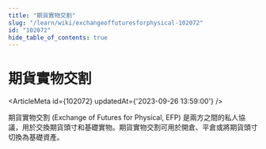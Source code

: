 ```yaml
---
title: "期貨實物交割"
slug: "/learn/wiki/exchangeoffuturesforphysical-102072"
id: "102072"
hide_table_of_contents: true
---
```



# 期貨實物交割

<ArticleMeta id={102072} updatedAt={'2023-09-26 13:59:00'} />
<div className='border-solid border-b border-t-0 my-4 border-[var(--ifm-color-gray-300)]' />

期貨實物交割 (Exchange of Futures for Physical, EFP) 是兩方之間的私人協議，用於交換期貨頭寸和基礎實物。期貨實物交割可用於開倉、平倉或將期貨頭寸切換為基礎資產。
